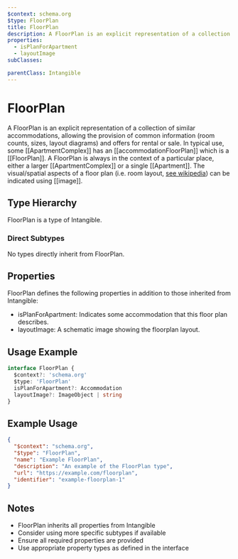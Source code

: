 ```yaml
---
$context: schema.org
$type: FloorPlan
title: FloorPlan
description: A FloorPlan is an explicit representation of a collection of similar accommodations, allowing the provision of common information (room counts, sizes, layout diagrams) and offers for rental or sale. In typical use, some [[ApartmentComplex]] has an [[accommodationFloorPlan]] which is a [[FloorPlan]].  A FloorPlan is always in the context of a particular place, either a larger [[ApartmentComplex]] or a single [[Apartment]]. The visual/spatial aspects of a floor plan (i.e. room layout, [see wikipedia](https://en.wikipedia.org/wiki/Floor_plan)) can be indicated using [[image]]. 
properties:
  - isPlanForApartment
  - layoutImage
subClasses:

parentClass: Intangible
---
```


# FloorPlan

A FloorPlan is an explicit representation of a collection of similar accommodations, allowing the provision of common information (room counts, sizes, layout diagrams) and offers for rental or sale. In typical use, some [[ApartmentComplex]] has an [[accommodationFloorPlan]] which is a [[FloorPlan]].  A FloorPlan is always in the context of a particular place, either a larger [[ApartmentComplex]] or a single [[Apartment]]. The visual/spatial aspects of a floor plan (i.e. room layout, [see wikipedia](https://en.wikipedia.org/wiki/Floor_plan)) can be indicated using [[image]]. 

## Type Hierarchy

FloorPlan is a type of Intangible.

### Direct Subtypes

No types directly inherit from FloorPlan.

## Properties

FloorPlan defines the following properties in addition to those inherited from Intangible:

- isPlanForApartment: Indicates some accommodation that this floor plan describes.
- layoutImage: A schematic image showing the floorplan layout.

## Usage Example

```typescript
interface FloorPlan {
  $context?: 'schema.org'
  $type: 'FloorPlan'
  isPlanForApartment?: Accommodation
  layoutImage?: ImageObject | string
}
```

## Example Usage

```json
{
  "$context": "schema.org",
  "$type": "FloorPlan",
  "name": "Example FloorPlan",
  "description": "An example of the FloorPlan type",
  "url": "https://example.com/floorplan",
  "identifier": "example-floorplan-1"
}
```

## Notes

- FloorPlan inherits all properties from Intangible
- Consider using more specific subtypes if available
- Ensure all required properties are provided
- Use appropriate property types as defined in the interface
